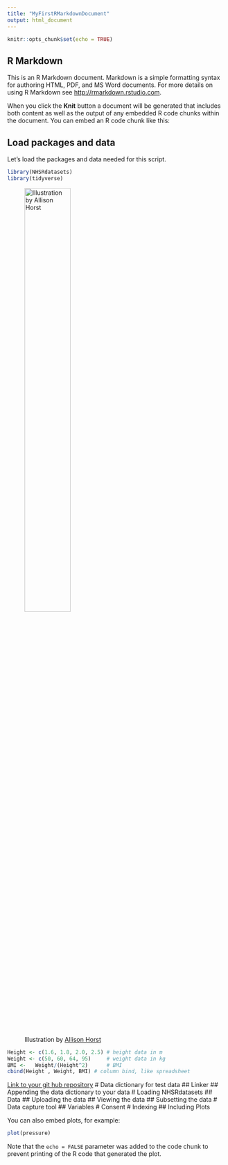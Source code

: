 ```yaml
---
title: "MyFirstRMarkdownDocument"
output: html_document
---
```


```r
knitr::opts_chunk$set(echo = TRUE)
```

## R Markdown

This is an R Markdown document. Markdown is a simple formatting syntax for authoring HTML, PDF, and MS Word documents. For more details on using R Markdown see <http://rmarkdown.rstudio.com>.

When you click the **Knit** button a document will be generated that includes both content as well as the output of any embedded R code chunks within the document. You can embed an R code chunk like this:

## Load packages and data
Let’s load the packages and data needed for this script.

```r
library(NHSRdatasets)
library(tidyverse)
```
![Illustration by [Allison Horst](https://github.com/allisonhorst)](../Figures/Images/tidyverse.jpg){width=50%}


```r
Height <- c(1.6, 1.8, 2.0, 2.5) # height data in m
Weight <- c(50, 60, 64, 95)     # weight data in kg
BMI <-   Weight/(Height^2)      # BMI
cbind(Height , Weight, BMI) # column bind, like spreadsheet
```

[Link to your git hub repository](https://github.com/B111333/B111333WorkingWithDataTypesAndStructuresInPythonandR_Assessment.git)
# Data dictionary for test data
## Linker
## Appending the data dictionary to your data
# Loading NHSRdatasets
## Data
## Uploading the data
## Viewing the data
## Subsetting the data
# Data capture tool
## Variables
#  Consent
#  Indexing
## Including Plots

You can also embed plots, for example:

```r
plot(pressure)
```

Note that the `echo = FALSE` parameter was added to the code chunk to prevent printing of the R code that generated the plot.
